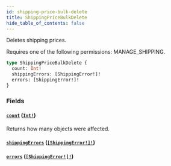 ```yaml
---
id: shipping-price-bulk-delete
title: ShippingPriceBulkDelete
hide_table_of_contents: false
---
```


Deletes shipping prices.

Requires one of the following permissions: MANAGE_SHIPPING.

```graphql
type ShippingPriceBulkDelete {
  count: Int!
  shippingErrors: [ShippingError!]!
  errors: [ShippingError!]!
}
```

### Fields

#### [`count`](#) ([`Int!`](../../../developer/api-reference/scalars/int))

Returns how many objects were affected.

#### [`shippingErrors`](#) ([`[ShippingError!]!`](../../../developer/api-reference/objects/shipping-error))

#### [`errors`](#) ([`[ShippingError!]!`](../../../developer/api-reference/objects/shipping-error))
